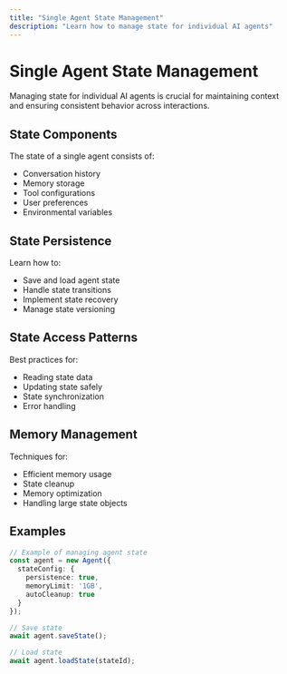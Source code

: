 ```yaml
---
title: "Single Agent State Management"
description: "Learn how to manage state for individual AI agents"
---
```


# Single Agent State Management

Managing state for individual AI agents is crucial for maintaining context and ensuring consistent behavior across interactions.

## State Components

The state of a single agent consists of:

- Conversation history
- Memory storage
- Tool configurations
- User preferences
- Environmental variables

## State Persistence

Learn how to:

- Save and load agent state
- Handle state transitions
- Implement state recovery
- Manage state versioning

## State Access Patterns

Best practices for:

- Reading state data
- Updating state safely
- State synchronization
- Error handling

## Memory Management

Techniques for:

- Efficient memory usage
- State cleanup
- Memory optimization
- Handling large state objects

## Examples

```typescript
// Example of managing agent state
const agent = new Agent({
  stateConfig: {
    persistence: true,
    memoryLimit: '1GB',
    autoCleanup: true
  }
});

// Save state
await agent.saveState();

// Load state
await agent.loadState(stateId);
```
